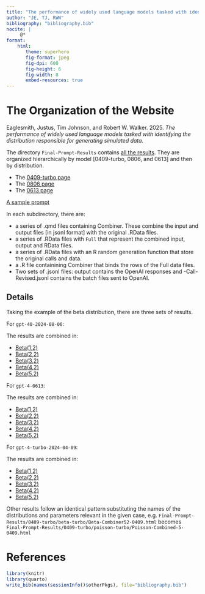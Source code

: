 ```yaml
---
title: "The performance of widely used language models tasked with identifying the distribution responsible for generating simulated data"
author: "JE, TJ, RWW"
bibliography: "bibliography.bib"
nocite: |
     @*
format:
    html:
       theme: superhero
       fig-format: jpeg
       fig-dpi: 600
       fig-height: 6
       fig-width: 8
       embed-resources: true
---
```


# The Organization of the Website

Eaglesmith, Justus, Tim Johnson, and Robert W. Walker.  2025.  *The performance of widely used language models tasked with identifying the distribution responsible for generating simulated data.*

The directory `Final-Prompt-Results` contains [all the results](https://github.com/robertwwalker/LLM_Distributions/tree/main/Final-Prompt-Results).  They are organized hierarchically by model [0409-turbo, 0806, and 0613] and then by distribution.

- The [0409-turbo page](./Final-Prompt-Results/0409-turbo/Complete.Analysis-0409.html)
- The [0806 page](./Final-Prompt-Results/0806/Complete.Analysis-0806.html)
- The [0613 page](./Final-Prompt-Results/0613/Complete.Analysis.html)

[A sample prompt](./Final-Prompt-Results/Prompt-1.html)

In each subdirectory, there are: 

- a series of .qmd files containing Combiner.  These combine the input and output files [in jsonl format] with the original .RData files.
- a series of .RData files with `Full` that represent the combined input, output and RData files.
- a series of .RData files with an R random generation function that store the original calls and data.
- a .R file containining Combiner that binds the rows of the Full data files.
- Two sets of .jsonl files: output contains the OpenAI responses and -Call-Revised.jsonl contains the batch files sent to OpenAI.

## Details

Taking the example of the beta distribution, there are three sets of results.

For `gpt-40-2024-08-06`:

The results are combined in:  

+ [Beta(1,2)](Final-Prompt-Results/0806/beta-08-06/Beta-Combiner12-0806.html)
+ [Beta(2,2)](Final-Prompt-Results/0806/beta-08-06/Beta-Combiner22-0806.html)
+ [Beta(3,2)](Final-Prompt-Results/0806/beta-08-06/Beta-Combiner32-0806.html)
+ [Beta(4,2)](Final-Prompt-Results/0806/beta-08-06/Beta-Combiner42-0806.html)
+ [Beta(5,2)](Final-Prompt-Results/0806/beta-08-06/Beta-Combiner52-0806.html)

For `gpt-4-0613`:

The results are combined in:  

+ [Beta(1,2)](Final-Prompt-Results/0613/beta/Beta-Combiner12.html)
+ [Beta(2,2)](Final-Prompt-Results/0613/beta/Beta-Combiner22.html)
+ [Beta(3,2)](Final-Prompt-Results/0613/beta/Beta-Combiner32.html)
+ [Beta(4,2)](Final-Prompt-Results/0613/beta/Beta-Combiner42.html)
+ [Beta(5,2)](Final-Prompt-Results/0613/beta/Beta-Combiner52.html)

For `gpt-4-turbo-2024-04-09`:

The results are combined in:  

+ [Beta(1,2)](Final-Prompt-Results/0409-turbo/beta-turbo/Beta-Combiner12-0409.html)
+ [Beta(2,2)](Final-Prompt-Results/0409-turbo/beta-turbo/Beta-Combiner22-0409.html)
+ [Beta(3,2)](Final-Prompt-Results/0409-turbo/beta-turbo/Beta-Combiner32-0409.html)
+ [Beta(4,2)](Final-Prompt-Results/0409-turbo/beta-turbo/Beta-Combiner42-0409.html)
+ [Beta(5,2)](Final-Prompt-Results/0409-turbo/beta-turbo/Beta-Combiner52-0409.html)

Other results follow an identical pattern substituting the names of the distributions and parameters relevant in the given case, e.g. `Final-Prompt-Results/0409-turbo/beta-turbo/Beta-Combiner52-0409.html` becomes `Final-Prompt-Results/0409-turbo/poisson-turbo/Poisson-Combined-5-0409.html`

# References

```r
library(knitr)
library(quarto)
write_bib(names(sessionInfo()$otherPkgs), file="bibliography.bib")
```
